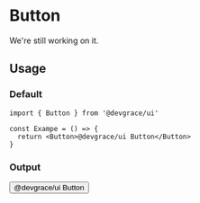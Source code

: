 
# Button

We're still working on it.

## Usage
### Default
```tsx
import { Button } from '@devgrace/ui'

const Exampe = () => {
  return <Button>@devgrace/ui Button</Button>
}
```

### Output
<Button>@devgrace/ui Button</Button>

<br />